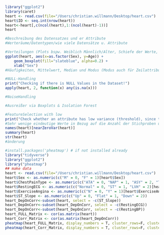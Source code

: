 
```r
library("ggplot2")
library(caret)
heart <- read.csv(file="/Users/christian.willmann/Desktop/heart.csv")
heart$ID <- seq.int(nrow(heart))
heart<-heart[,c(ncol(heart),1:(ncol(heart)-1))]
heart
```


```r
#Beschreibung des Datensatzes und er Attribute
#Werteräume/Datentypen/wie viele Datensätze u. Attribute
```

```r
#Verteilungen (Plots bspw. Weiblich Männlich/Alter, Schiefe der Werte, Streuungsmaß)
ggplot(heart, aes(x=as.factor(Sex), y=Age)) + 
    geom_boxplot(fill="slateblue", alpha=0.2) + 
    xlab("Sex")
#Häufigkeiten, Mittelwert, Median und Modus (Modus auch für Zeilattribute)
```

```r
#NULL-Handling
print("Checking if there is NULL Values in the Dataset!")
apply(heart, 2, function(x) any(is.na(x)))
```

```r
#NoiseHandling
```

```r
#Ausreißer via Boxplots & Isolation Forest
```

```r
#FeatureSelection with low 
print("Check whether an attribute has low variance (threshold), since there is no variance -> no information!")
#Sehr wenige eindeutige Werte in Bezug auf die Anzahl der Stichproben und das Verhältnis der Häufigkeit des häufigsten Wertes zum Häufigkeit des zweithäufigsten Wertes ist groß.HIER WERDEN DEFAULT WERTE GENUTZT: Frequenzschnitt = 95/5, uniqueCut = 10, saveMetrics = FALSE, Namen = FALSCH, foreach = FALSCH, allowParallel = WAHR
names(heart)[nearZeroVar(heart)]
summary(heart)
str(heart)
#änderung
```

```r
#install.packages('pheatmap') # if not installed already
library("tidyverse")
library("ggplot2")
library("pheatmap")
## make data
heart <- read.csv(file="/Users/christian.willmann/Desktop/heart.csv")
heart$Sex <- as.numeric(c("M" = 0, "F" = 1)[heart$Sex])
heart$ChestPainType <- as.numeric(c("ATA" = 0, "NAP" = 1, "ASY" = 2, "TA" = 3)[heart$ChestPainType])
heart$RestingECG <- as.numeric(c("Normal" = 0, "ST" = 1, "LVH" = 2)[heart$RestingECG])
heart$ExerciseAngina <- as.numeric(c("N" = 0, "Y" = 1)[heart$ExerciseAngina])
heart$ST_Slope <- as.numeric(c("Up" = 0, "Flat" = 1, "Down" = 2))
heart_DepOnCorr<-subset(heart, select = -c(ST_Slope))
heart_DepOnCorr<-subset(heart_DepOnCorr, select = -c(RestingECG))
heart_DepOnCorr<-subset(heart_DepOnCorr, select = -c(RestingBP))
heart_FULL_Matrix <- cor(as.matrix(heart))
heart_Corr_Matrix <- cor(as.matrix(heart_DepOnCorr))
pheatmap(heart_FULL_Matrix, display_numbers = T, cluster_rows=F, cluster_cols=F)
pheatmap(heart_Corr_Matrix, display_numbers = T, cluster_rows=F, cluster_cols=F)
```


  

